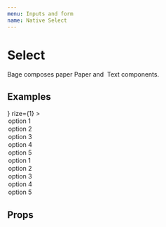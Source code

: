 ```yaml
---
menu: Inputs and form
name: Native Select
---
```



# Select

<span>
  Bage composes paper <Link to="/rkta/packages-ui-src-paper-paper">Paper</Link> and&nbsp;
  <Link to="/rkta/packages-ui-src-text-text">Text</Link> components.
</span>

## Examples

<Playground>
  <NativeSelect
    caption="Normal"
    prepend={
      <Addon>
        <Bug />
      </Addon>
    }
    rize={1}
  >
    <option>option 1</option>
    <option>option 2</option>
    <option>option 3</option>
    <option>option 4</option>
    <option>option 5</option>
  </NativeSelect>
  <Divider invisible />
  <NativeSelect huge caption="Huge">
    <option>option 1</option>
    <option>option 2</option>
    <option>option 3</option>
    <option>option 4</option>
    <option>option 5</option>
  </NativeSelect>
</Playground>

## Props

<Props of={NativeSelect} />
